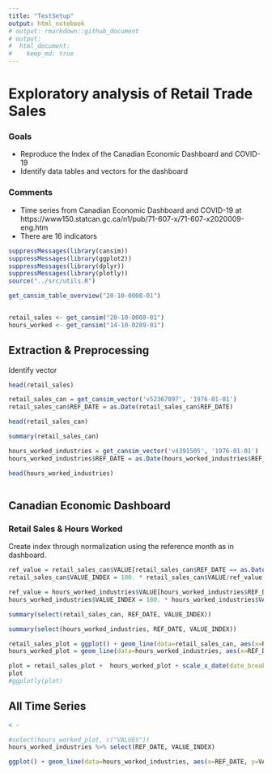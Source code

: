 ```yaml
---
title: "TestSetup"
output: html_notebook
# output: rmarkdown::github_document
# output: 
#  html_document:
#    keep_md: true
---
```


# Exploratory analysis of Retail Trade Sales

### Goals

* Reproduce the Index of the Canadian Economic Dashboard and COVID-19
* Identify data tables and vectors for the dashboard

### Comments

* Time series from Canadian Economic Dashboard and COVID-19 at https://www150.statcan.gc.ca/n1/pub/71-607-x/71-607-x2020009-eng.htm
* There are 16 indicators


```r
suppressMessages(library(cansim))
suppressMessages(library(ggplot2))
suppressMessages(library(dplyr))
suppressMessages(library(plotly))
source("../src/utils.R")
```

```r
get_cansim_table_overview("20-10-0008-01")
```


```r

```



```r
retail_sales <- get_cansim("20-10-0008-01")
hours_worked <- get_cansim("14-10-0289-01")

```

## Extraction & Preprocessing

Identify vector
```r
head(retail_sales)
```

```r
retail_sales_can = get_cansim_vector('v52367097', '1976-01-01')
retail_sales_can$REF_DATE = as.Date(retail_sales_can$REF_DATE)
```

```r
head(retail_sales_can)
```


```r
summary(retail_sales_can)
```

```r
hours_worked_industries = get_cansim_vector('v4391505', '1976-01-01')
hours_worked_industries$REF_DATE = as.Date(hours_worked_industries$REF_DATE)
```

```r
head(hours_worked_industries)
```

```r
```


## Canadian Economic Dashboard 

### Retail Sales & Hours Worked

Create index through normalization using the reference month as in dashboard.
```r
ref_value = retail_sales_can$VALUE[retail_sales_can$REF_DATE == as.Date('2019-12-01')]
retail_sales_can$VALUE_INDEX = 100. * retail_sales_can$VALUE/ref_value

ref_value = hours_worked_industries$VALUE[hours_worked_industries$REF_DATE == as.Date('2019-12-01')]
hours_worked_industries$VALUE_INDEX = 100. * hours_worked_industries$VALUE/ref_value
```


```r
summary(select(retail_sales_can, REF_DATE, VALUE_INDEX))
```

```r
summary(select(hours_worked_industries, REF_DATE, VALUE_INDEX))
```


```r
retail_sales_plot = ggplot() + geom_line(data=retail_sales_can, aes(x=REF_DATE, y=VALUE_INDEX, color='green'))
hours_worked_plot = geom_line(data=hours_worked_industries, aes(x=REF_DATE, y=VALUE_INDEX, color='blue')) 

plot = retail_sales_plot +  hours_worked_plot + scale_x_date(date_breaks="2 month", date_labels="%b %Y", limits = as.Date(c('2019-01-01','2020-06-01'))) + scale_y_continuous(breaks=seq(70, 105,5), limits= c(70, 105)) + scale_color_manual(labels = c("Retail trade sales (dollars)", "Actual hours worked"), values = c("blue", "red")) + labs(color='Legend')
plot
#ggplotly(plot)
```

## All Time Series

```r
< - 
```




```r
#select(hours_worked_plot, c("VALUES"))
hours_worked_industries %>% select(REF_DATE, VALUE_INDEX)
```


```r
ggplot() + geom_line(data=hours_worked_industries, aes(x=REF_DATE, y=VALUE_INDEX)) 
```


